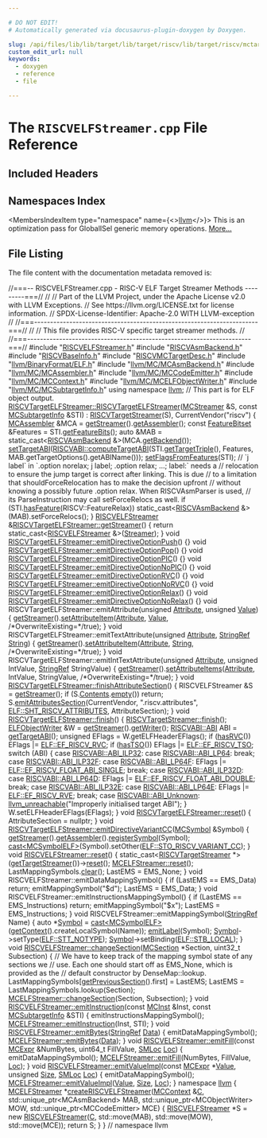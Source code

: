 ```yaml
---

# DO NOT EDIT!
# Automatically generated via docusaurus-plugin-doxygen by Doxygen.

slug: /api/files/lib/lib/target/lib/target/riscv/lib/target/riscv/mctargetdesc/riscvelfstreamer-cpp
custom_edit_url: null
keywords:
  - doxygen
  - reference
  - file

---
```





# The `RISCVELFStreamer.cpp` File Reference

<DoxygenPage pluginConfig={pluginConfig}>



## Included Headers

<IncludesList>
<IncludesListItem
  filePath="RISCVELFStreamer.h"
  permalink="/docs/api/files/lib/lib/target/lib/target/riscv/lib/target/riscv/mctargetdesc/riscvelfstreamer-h"
  isLocal="true" />
<IncludesListItem
  filePath="RISCVAsmBackend.h"
  permalink="/docs/api/files/lib/lib/target/lib/target/riscv/lib/target/riscv/mctargetdesc/riscvasmbackend-h"
  isLocal="true" />
<IncludesListItem
  filePath="RISCVBaseInfo.h"
  permalink="/docs/api/files/lib/lib/target/lib/target/riscv/lib/target/riscv/mctargetdesc/riscvbaseinfo-h"
  isLocal="true" />
<IncludesListItem
  filePath="RISCVMCTargetDesc.h"
  permalink="/docs/api/files/lib/lib/target/lib/target/riscv/lib/target/riscv/mctargetdesc/riscvmctargetdesc-h"
  isLocal="true" />
<IncludesListItem
  filePath="llvm/BinaryFormat/ELF.h"
  permalink="/docs/api/files/include/include/llvm/include/llvm/binaryformat/elf-h"
  isLocal="true" />
<IncludesListItem
  filePath="llvm/MC/MCAsmBackend.h"
  permalink="/docs/api/files/include/include/llvm/include/llvm/mc/mcasmbackend-h"
  isLocal="true" />
<IncludesListItem
  filePath="llvm/MC/MCAssembler.h"
  permalink="/docs/api/files/include/include/llvm/include/llvm/mc/mcassembler-h"
  isLocal="true" />
<IncludesListItem
  filePath="llvm/MC/MCCodeEmitter.h"
  permalink="/docs/api/files/include/include/llvm/include/llvm/mc/mccodeemitter-h"
  isLocal="true" />
<IncludesListItem
  filePath="llvm/MC/MCContext.h"
  permalink="/docs/api/files/include/include/llvm/include/llvm/mc/mccontext-h"
  isLocal="true" />
<IncludesListItem
  filePath="llvm/MC/MCELFObjectWriter.h"
  permalink="/docs/api/files/include/include/llvm/include/llvm/mc/mcelfobjectwriter-h"
  isLocal="true" />
<IncludesListItem
  filePath="llvm/MC/MCSubtargetInfo.h"
  permalink="/docs/api/files/include/include/llvm/include/llvm/mc/mcsubtargetinfo-h"
  isLocal="true" />
</IncludesList>

## Namespaces Index

<MembersIndex>

<MembersIndexItem
  type="namespace"
  name={<><a href="/docs/api/namespaces/llvm">llvm</a></>}>
This is an optimization pass for GlobalISel generic memory operations. <a href="/docs/api/namespaces/llvm/#details">More...</a>
</MembersIndexItem>

</MembersIndex>


## File Listing

The file content with the documentation metadata removed is:

<ProgramListing>

<Link id="l00001" /><CodeLine lineNumber="1"><Highlight kind="comment">//===-- RISCVELFStreamer.cpp - RISC-V ELF Target Streamer Methods ---------===//</Highlight><Highlight kind="normal"></Highlight></CodeLine>
<Link id="l00002" /><CodeLine lineNumber="2"><Highlight kind="normal"></Highlight><Highlight kind="comment">//</Highlight><Highlight kind="normal"></Highlight></CodeLine>
<Link id="l00003" /><CodeLine lineNumber="3"><Highlight kind="normal"></Highlight><Highlight kind="comment">// Part of the LLVM Project, under the Apache License v2.0 with LLVM Exceptions.</Highlight><Highlight kind="normal"></Highlight></CodeLine>
<Link id="l00004" /><CodeLine lineNumber="4"><Highlight kind="normal"></Highlight><Highlight kind="comment">// See https://llvm.org/LICENSE.txt for license information.</Highlight><Highlight kind="normal"></Highlight></CodeLine>
<Link id="l00005" /><CodeLine lineNumber="5"><Highlight kind="normal"></Highlight><Highlight kind="comment">// SPDX-License-Identifier: Apache-2.0 WITH LLVM-exception</Highlight><Highlight kind="normal"></Highlight></CodeLine>
<Link id="l00006" /><CodeLine lineNumber="6"><Highlight kind="normal"></Highlight><Highlight kind="comment">//</Highlight><Highlight kind="normal"></Highlight></CodeLine>
<Link id="l00007" /><CodeLine lineNumber="7"><Highlight kind="normal"></Highlight><Highlight kind="comment">//===----------------------------------------------------------------------===//</Highlight><Highlight kind="normal"></Highlight></CodeLine>
<Link id="l00008" /><CodeLine lineNumber="8"><Highlight kind="normal"></Highlight><Highlight kind="comment">//</Highlight><Highlight kind="normal"></Highlight></CodeLine>
<Link id="l00009" /><CodeLine lineNumber="9"><Highlight kind="normal"></Highlight><Highlight kind="comment">// This file provides RISC-V specific target streamer methods.</Highlight><Highlight kind="normal"></Highlight></CodeLine>
<Link id="l00010" /><CodeLine lineNumber="10"><Highlight kind="normal"></Highlight><Highlight kind="comment">//</Highlight><Highlight kind="normal"></Highlight></CodeLine>
<Link id="l00011" /><CodeLine lineNumber="11"><Highlight kind="normal"></Highlight><Highlight kind="comment">//===----------------------------------------------------------------------===//</Highlight><Highlight kind="normal"></Highlight></CodeLine>
<Link id="l00012" /><CodeLine lineNumber="12"><Highlight kind="normal"></Highlight></CodeLine>
<Link id="l00013" /><CodeLine lineNumber="13"><Highlight kind="normal"></Highlight><Highlight kind="preprocessor">#include &quot;<a href="/docs/api/files/lib/lib/target/lib/target/riscv/lib/target/riscv/mctargetdesc/riscvelfstreamer-h">RISCVELFStreamer.h</a>&quot;</Highlight><Highlight kind="normal"></Highlight></CodeLine>
<Link id="l00014" /><CodeLine lineNumber="14"><Highlight kind="normal"></Highlight><Highlight kind="preprocessor">#include &quot;<a href="/docs/api/files/lib/lib/target/lib/target/riscv/lib/target/riscv/mctargetdesc/riscvasmbackend-h">RISCVAsmBackend.h</a>&quot;</Highlight><Highlight kind="normal"></Highlight></CodeLine>
<Link id="l00015" /><CodeLine lineNumber="15"><Highlight kind="normal"></Highlight><Highlight kind="preprocessor">#include &quot;<a href="/docs/api/files/lib/lib/target/lib/target/riscv/lib/target/riscv/mctargetdesc/riscvbaseinfo-h">RISCVBaseInfo.h</a>&quot;</Highlight><Highlight kind="normal"></Highlight></CodeLine>
<Link id="l00016" /><CodeLine lineNumber="16"><Highlight kind="normal"></Highlight><Highlight kind="preprocessor">#include &quot;<a href="/docs/api/files/lib/lib/target/lib/target/riscv/lib/target/riscv/mctargetdesc/riscvmctargetdesc-h">RISCVMCTargetDesc.h</a>&quot;</Highlight><Highlight kind="normal"></Highlight></CodeLine>
<Link id="l00017" /><CodeLine lineNumber="17"><Highlight kind="normal"></Highlight><Highlight kind="preprocessor">#include &quot;<a href="/docs/api/files/include/include/llvm/include/llvm/binaryformat/elf-h">llvm/BinaryFormat/ELF.h</a>&quot;</Highlight><Highlight kind="normal"></Highlight></CodeLine>
<Link id="l00018" /><CodeLine lineNumber="18"><Highlight kind="normal"></Highlight><Highlight kind="preprocessor">#include &quot;<a href="/docs/api/files/include/include/llvm/include/llvm/mc/mcasmbackend-h">llvm/MC/MCAsmBackend.h</a>&quot;</Highlight><Highlight kind="normal"></Highlight></CodeLine>
<Link id="l00019" /><CodeLine lineNumber="19"><Highlight kind="normal"></Highlight><Highlight kind="preprocessor">#include &quot;<a href="/docs/api/files/include/include/llvm/include/llvm/mc/mcassembler-h">llvm/MC/MCAssembler.h</a>&quot;</Highlight><Highlight kind="normal"></Highlight></CodeLine>
<Link id="l00020" /><CodeLine lineNumber="20"><Highlight kind="normal"></Highlight><Highlight kind="preprocessor">#include &quot;<a href="/docs/api/files/include/include/llvm/include/llvm/mc/mccodeemitter-h">llvm/MC/MCCodeEmitter.h</a>&quot;</Highlight><Highlight kind="normal"></Highlight></CodeLine>
<Link id="l00021" /><CodeLine lineNumber="21"><Highlight kind="normal"></Highlight><Highlight kind="preprocessor">#include &quot;<a href="/docs/api/files/include/include/llvm/include/llvm/mc/mccontext-h">llvm/MC/MCContext.h</a>&quot;</Highlight><Highlight kind="normal"></Highlight></CodeLine>
<Link id="l00022" /><CodeLine lineNumber="22"><Highlight kind="normal"></Highlight><Highlight kind="preprocessor">#include &quot;<a href="/docs/api/files/include/include/llvm/include/llvm/mc/mcelfobjectwriter-h">llvm/MC/MCELFObjectWriter.h</a>&quot;</Highlight><Highlight kind="normal"></Highlight></CodeLine>
<Link id="l00023" /><CodeLine lineNumber="23"><Highlight kind="normal"></Highlight><Highlight kind="preprocessor">#include &quot;<a href="/docs/api/files/include/include/llvm/include/llvm/mc/mcsubtargetinfo-h">llvm/MC/MCSubtargetInfo.h</a>&quot;</Highlight><Highlight kind="normal"></Highlight></CodeLine>
<Link id="l00024" /><CodeLine lineNumber="24"><Highlight kind="normal"></Highlight></CodeLine>
<Link id="l00025" /><CodeLine lineNumber="25"><Highlight kind="normal"></Highlight><Highlight kind="keyword">using namespace </Highlight><Highlight kind="normal"><a href="/docs/api/namespaces/llvm">llvm</a>;</Highlight></CodeLine>
<Link id="l00026" /><CodeLine lineNumber="26"><Highlight kind="normal"></Highlight></CodeLine>
<Link id="l00027" /><CodeLine lineNumber="27"><Highlight kind="normal"></Highlight><Highlight kind="comment">// This part is for ELF object output.</Highlight><Highlight kind="normal"></Highlight></CodeLine>
<Link id="l00028" /><CodeLine lineNumber="28" lineLink="/docs/api/classes/llvm/riscvtargetelfstreamer/#a9c657032eafd38a8fa07606efe9af3a7"><Highlight kind="normal"><a href="/docs/api/classes/llvm/riscvtargetelfstreamer/#a9c657032eafd38a8fa07606efe9af3a7">RISCVTargetELFStreamer::RISCVTargetELFStreamer</a>(<a href="/docs/api/classes/llvm/mcstreamer">MCStreamer</a> &amp;S,</Highlight></CodeLine>
<Link id="l00029" /><CodeLine lineNumber="29"><Highlight kind="normal">                                               </Highlight><Highlight kind="keyword">const</Highlight><Highlight kind="normal"> <a href="/docs/api/classes/llvm/mcsubtargetinfo">MCSubtargetInfo</a> &amp;STI)</Highlight></CodeLine>
<Link id="l00030" /><CodeLine lineNumber="30"><Highlight kind="normal">    : <a href="/docs/api/classes/llvm/riscvtargetstreamer/#ac83b5860adb86b38401ac54720a7c18a">RISCVTargetStreamer</a>(S), CurrentVendor(</Highlight><Highlight kind="stringliteral">&quot;riscv&quot;</Highlight><Highlight kind="normal">) &#123;</Highlight></CodeLine>
<Link id="l00031" /><CodeLine lineNumber="31"><Highlight kind="normal">  <a href="/docs/api/classes/llvm/mcassembler">MCAssembler</a> &amp;MCA = <a href="/docs/api/classes/llvm/riscvtargetelfstreamer/#abe2c1e1c57382b143616deee0d107213">getStreamer</a>().<a href="/docs/api/classes/llvm/mcobjectstreamer/#a3e9a3c0090b1184f7371fa5ad4ce57c9">getAssembler</a>();</Highlight></CodeLine>
<Link id="l00032" /><CodeLine lineNumber="32"><Highlight kind="normal">  </Highlight><Highlight kind="keyword">const</Highlight><Highlight kind="normal"> <a href="/docs/api/classes/llvm/featurebitset">FeatureBitset</a> &amp;Features = STI.<a href="/docs/api/classes/llvm/mcsubtargetinfo/#a53afee158973a8af8c60263ddb5b2d07">getFeatureBits</a>();</Highlight></CodeLine>
<Link id="l00033" /><CodeLine lineNumber="33"><Highlight kind="normal">  </Highlight><Highlight kind="keyword">auto</Highlight><Highlight kind="normal"> &amp;MAB = </Highlight><Highlight kind="keyword">static&#95;cast&lt;</Highlight><Highlight kind="normal"><a href="/docs/api/classes/llvm/riscvasmbackend">RISCVAsmBackend</a> &amp;</Highlight><Highlight kind="keyword">&gt;</Highlight><Highlight kind="normal">(MCA.<a href="/docs/api/classes/llvm/mcassembler/#ab01b807c062ac4610366c6772ad5fd16">getBackend</a>());</Highlight></CodeLine>
<Link id="l00034" /><CodeLine lineNumber="34"><Highlight kind="normal">  <a href="/docs/api/classes/llvm/riscvtargetstreamer/#ac40598db79afc18796b74db7191b7cec">setTargetABI</a>(<a href="/docs/api/namespaces/llvm/riscvabi/#a28e75155ea06a5ad70d3a662be05e350">RISCVABI::computeTargetABI</a>(STI.<a href="/docs/api/classes/llvm/mcsubtargetinfo/#a1ef6ef4ff039e873e9f66e21e3e55e26">getTargetTriple</a>(), Features,</Highlight></CodeLine>
<Link id="l00035" /><CodeLine lineNumber="35"><Highlight kind="normal">                                          MAB.getTargetOptions().getABIName()));</Highlight></CodeLine>
<Link id="l00036" /><CodeLine lineNumber="36"><Highlight kind="normal">  <a href="/docs/api/classes/llvm/riscvtargetstreamer/#a77c52829c20b2ac68628b01d1cc5cdf3">setFlagsFromFeatures</a>(STI);</Highlight></CodeLine>
<Link id="l00037" /><CodeLine lineNumber="37"><Highlight kind="normal">  </Highlight><Highlight kind="comment">// &#96;j label&#96; in &#96;.option norelax; j label; .option relax; ...; label:&#96; needs a</Highlight><Highlight kind="normal"></Highlight></CodeLine>
<Link id="l00038" /><CodeLine lineNumber="38"><Highlight kind="normal">  </Highlight><Highlight kind="comment">// relocation to ensure the jump target is correct after linking. This is due</Highlight><Highlight kind="normal"></Highlight></CodeLine>
<Link id="l00039" /><CodeLine lineNumber="39"><Highlight kind="normal">  </Highlight><Highlight kind="comment">// to a limitation that shouldForceRelocation has to make the decision upfront</Highlight><Highlight kind="normal"></Highlight></CodeLine>
<Link id="l00040" /><CodeLine lineNumber="40"><Highlight kind="normal">  </Highlight><Highlight kind="comment">// without knowing a possibly future .option relax. When RISCVAsmParser is used,</Highlight><Highlight kind="normal"></Highlight></CodeLine>
<Link id="l00041" /><CodeLine lineNumber="41"><Highlight kind="normal">  </Highlight><Highlight kind="comment">// its ParseInstruction may call setForceRelocs as well.</Highlight><Highlight kind="normal"></Highlight></CodeLine>
<Link id="l00042" /><CodeLine lineNumber="42"><Highlight kind="normal">  </Highlight><Highlight kind="keywordflow">if</Highlight><Highlight kind="normal"> (STI.<a href="/docs/api/classes/llvm/mcsubtargetinfo/#a0ad14e9a81239b54fd64089b3290bfde">hasFeature</a>(RISCV::FeatureRelax))</Highlight></CodeLine>
<Link id="l00043" /><CodeLine lineNumber="43"><Highlight kind="normal">    </Highlight><Highlight kind="keyword">static&#95;cast&lt;</Highlight><Highlight kind="normal"><a href="/docs/api/classes/llvm/riscvasmbackend">RISCVAsmBackend</a> &amp;</Highlight><Highlight kind="keyword">&gt;</Highlight><Highlight kind="normal">(MAB).setForceRelocs();</Highlight></CodeLine>
<Link id="l00044" /><CodeLine lineNumber="44"><Highlight kind="normal">&#125;</Highlight></CodeLine>
<Link id="l00045" /><CodeLine lineNumber="45"><Highlight kind="normal"></Highlight></CodeLine>
<Link id="l00046" /><CodeLine lineNumber="46" lineLink="/docs/api/classes/llvm/riscvtargetelfstreamer/#abe2c1e1c57382b143616deee0d107213"><Highlight kind="normal"><a href="/docs/api/classes/llvm/riscvelfstreamer">RISCVELFStreamer</a> &amp;<a href="/docs/api/classes/llvm/riscvtargetelfstreamer/#abe2c1e1c57382b143616deee0d107213">RISCVTargetELFStreamer::getStreamer</a>() &#123;</Highlight></CodeLine>
<Link id="l00047" /><CodeLine lineNumber="47"><Highlight kind="normal">  </Highlight><Highlight kind="keywordflow">return</Highlight><Highlight kind="normal"> </Highlight><Highlight kind="keyword">static&#95;cast&lt;</Highlight><Highlight kind="normal"><a href="/docs/api/classes/llvm/riscvelfstreamer">RISCVELFStreamer</a> &amp;</Highlight><Highlight kind="keyword">&gt;</Highlight><Highlight kind="normal">(<a href="/docs/api/classes/llvm/mctargetstreamer/#ac5c639960b526c507f505f9e3ebb915d">Streamer</a>);</Highlight></CodeLine>
<Link id="l00048" /><CodeLine lineNumber="48"><Highlight kind="normal">&#125;</Highlight></CodeLine>
<Link id="l00049" /><CodeLine lineNumber="49"><Highlight kind="normal"></Highlight></CodeLine>
<Link id="l00050" /><CodeLine lineNumber="50" lineLink="/docs/api/classes/llvm/riscvtargetelfstreamer/#a15fbe475d988c2baabd4e202d7d29220"><Highlight kind="normal"></Highlight><Highlight kind="keywordtype">void</Highlight><Highlight kind="normal"> <a href="/docs/api/classes/llvm/riscvtargetelfstreamer/#a15fbe475d988c2baabd4e202d7d29220">RISCVTargetELFStreamer::emitDirectiveOptionPush</a>() &#123;&#125;</Highlight></CodeLine>
<Link id="l00051" /><CodeLine lineNumber="51" lineLink="/docs/api/classes/llvm/riscvtargetelfstreamer/#a134bd26a37539f172c88b6209d2740f9"><Highlight kind="normal"></Highlight><Highlight kind="keywordtype">void</Highlight><Highlight kind="normal"> <a href="/docs/api/classes/llvm/riscvtargetelfstreamer/#a134bd26a37539f172c88b6209d2740f9">RISCVTargetELFStreamer::emitDirectiveOptionPop</a>() &#123;&#125;</Highlight></CodeLine>
<Link id="l00052" /><CodeLine lineNumber="52" lineLink="/docs/api/classes/llvm/riscvtargetelfstreamer/#aeae08dce57901adf77f469cd24f63fb9"><Highlight kind="normal"></Highlight><Highlight kind="keywordtype">void</Highlight><Highlight kind="normal"> <a href="/docs/api/classes/llvm/riscvtargetelfstreamer/#aeae08dce57901adf77f469cd24f63fb9">RISCVTargetELFStreamer::emitDirectiveOptionPIC</a>() &#123;&#125;</Highlight></CodeLine>
<Link id="l00053" /><CodeLine lineNumber="53" lineLink="/docs/api/classes/llvm/riscvtargetelfstreamer/#a3b22ad6c897625702b0ca438f7e224b2"><Highlight kind="normal"></Highlight><Highlight kind="keywordtype">void</Highlight><Highlight kind="normal"> <a href="/docs/api/classes/llvm/riscvtargetelfstreamer/#a3b22ad6c897625702b0ca438f7e224b2">RISCVTargetELFStreamer::emitDirectiveOptionNoPIC</a>() &#123;&#125;</Highlight></CodeLine>
<Link id="l00054" /><CodeLine lineNumber="54" lineLink="/docs/api/classes/llvm/riscvtargetelfstreamer/#afd24fc25424cfb9f39c09a8eaebec997"><Highlight kind="normal"></Highlight><Highlight kind="keywordtype">void</Highlight><Highlight kind="normal"> <a href="/docs/api/classes/llvm/riscvtargetelfstreamer/#afd24fc25424cfb9f39c09a8eaebec997">RISCVTargetELFStreamer::emitDirectiveOptionRVC</a>() &#123;&#125;</Highlight></CodeLine>
<Link id="l00055" /><CodeLine lineNumber="55" lineLink="/docs/api/classes/llvm/riscvtargetelfstreamer/#a554cb3cee9854e330b075d0e24b2e72c"><Highlight kind="normal"></Highlight><Highlight kind="keywordtype">void</Highlight><Highlight kind="normal"> <a href="/docs/api/classes/llvm/riscvtargetelfstreamer/#a554cb3cee9854e330b075d0e24b2e72c">RISCVTargetELFStreamer::emitDirectiveOptionNoRVC</a>() &#123;&#125;</Highlight></CodeLine>
<Link id="l00056" /><CodeLine lineNumber="56" lineLink="/docs/api/classes/llvm/riscvtargetelfstreamer/#aaaf871c199de14a79e198a17d42a41f5"><Highlight kind="normal"></Highlight><Highlight kind="keywordtype">void</Highlight><Highlight kind="normal"> <a href="/docs/api/classes/llvm/riscvtargetelfstreamer/#aaaf871c199de14a79e198a17d42a41f5">RISCVTargetELFStreamer::emitDirectiveOptionRelax</a>() &#123;&#125;</Highlight></CodeLine>
<Link id="l00057" /><CodeLine lineNumber="57" lineLink="/docs/api/classes/llvm/riscvtargetelfstreamer/#ace8adc104bb910389f336e80b99285f6"><Highlight kind="normal"></Highlight><Highlight kind="keywordtype">void</Highlight><Highlight kind="normal"> <a href="/docs/api/classes/llvm/riscvtargetelfstreamer/#ace8adc104bb910389f336e80b99285f6">RISCVTargetELFStreamer::emitDirectiveOptionNoRelax</a>() &#123;&#125;</Highlight></CodeLine>
<Link id="l00058" /><CodeLine lineNumber="58"><Highlight kind="normal"></Highlight></CodeLine>
<Link id="l00059" /><CodeLine lineNumber="59"><Highlight kind="normal"></Highlight><Highlight kind="keywordtype">void</Highlight><Highlight kind="normal"> RISCVTargetELFStreamer::emitAttribute(</Highlight><Highlight kind="keywordtype">unsigned</Highlight><Highlight kind="normal"> <a href="/docs/api/classes/llvm/attribute">Attribute</a>, </Highlight><Highlight kind="keywordtype">unsigned</Highlight><Highlight kind="normal"> <a href="/docs/api/classes/llvm/value">Value</a>) &#123;</Highlight></CodeLine>
<Link id="l00060" /><CodeLine lineNumber="60"><Highlight kind="normal">  <a href="/docs/api/classes/llvm/riscvtargetelfstreamer/#abe2c1e1c57382b143616deee0d107213">getStreamer</a>().<a href="/docs/api/classes/llvm/mcelfstreamer/#ab1276a5e582ddc7516b06d43709f9fdf">setAttributeItem</a>(<a href="/docs/api/classes/llvm/attribute">Attribute</a>, <a href="/docs/api/classes/llvm/value">Value</a>, </Highlight><Highlight kind="comment">/&#42;OverwriteExisting=&#42;/</Highlight><Highlight kind="keyword">true</Highlight><Highlight kind="normal">);</Highlight></CodeLine>
<Link id="l00061" /><CodeLine lineNumber="61"><Highlight kind="normal">&#125;</Highlight></CodeLine>
<Link id="l00062" /><CodeLine lineNumber="62"><Highlight kind="normal"></Highlight></CodeLine>
<Link id="l00063" /><CodeLine lineNumber="63"><Highlight kind="normal"></Highlight><Highlight kind="keywordtype">void</Highlight><Highlight kind="normal"> RISCVTargetELFStreamer::emitTextAttribute(</Highlight><Highlight kind="keywordtype">unsigned</Highlight><Highlight kind="normal"> <a href="/docs/api/classes/llvm/attribute">Attribute</a>,</Highlight></CodeLine>
<Link id="l00064" /><CodeLine lineNumber="64"><Highlight kind="normal">                                               <a href="/docs/api/classes/llvm/stringref">StringRef</a> <a href="/docs/api/namespaces/llvm/#ac226f3d2b9ca090171a8e0a8cb92c343a27118326006d3829667a400ad23d5d98">String</a>) &#123;</Highlight></CodeLine>
<Link id="l00065" /><CodeLine lineNumber="65"><Highlight kind="normal">  <a href="/docs/api/classes/llvm/riscvtargetelfstreamer/#abe2c1e1c57382b143616deee0d107213">getStreamer</a>().<a href="/docs/api/classes/llvm/mcelfstreamer/#ab1276a5e582ddc7516b06d43709f9fdf">setAttributeItem</a>(<a href="/docs/api/classes/llvm/attribute">Attribute</a>, <a href="/docs/api/namespaces/llvm/#ac226f3d2b9ca090171a8e0a8cb92c343a27118326006d3829667a400ad23d5d98">String</a>, </Highlight><Highlight kind="comment">/&#42;OverwriteExisting=&#42;/</Highlight><Highlight kind="keyword">true</Highlight><Highlight kind="normal">);</Highlight></CodeLine>
<Link id="l00066" /><CodeLine lineNumber="66"><Highlight kind="normal">&#125;</Highlight></CodeLine>
<Link id="l00067" /><CodeLine lineNumber="67"><Highlight kind="normal"></Highlight></CodeLine>
<Link id="l00068" /><CodeLine lineNumber="68"><Highlight kind="normal"></Highlight><Highlight kind="keywordtype">void</Highlight><Highlight kind="normal"> RISCVTargetELFStreamer::emitIntTextAttribute(</Highlight><Highlight kind="keywordtype">unsigned</Highlight><Highlight kind="normal"> <a href="/docs/api/classes/llvm/attribute">Attribute</a>,</Highlight></CodeLine>
<Link id="l00069" /><CodeLine lineNumber="69"><Highlight kind="normal">                                                  </Highlight><Highlight kind="keywordtype">unsigned</Highlight><Highlight kind="normal"> IntValue,</Highlight></CodeLine>
<Link id="l00070" /><CodeLine lineNumber="70"><Highlight kind="normal">                                                  <a href="/docs/api/classes/llvm/stringref">StringRef</a> StringValue) &#123;</Highlight></CodeLine>
<Link id="l00071" /><CodeLine lineNumber="71"><Highlight kind="normal">  <a href="/docs/api/classes/llvm/riscvtargetelfstreamer/#abe2c1e1c57382b143616deee0d107213">getStreamer</a>().<a href="/docs/api/classes/llvm/mcelfstreamer/#a265a3354b25fee7aece7cb5a3d711978">setAttributeItems</a>(<a href="/docs/api/namespaces/llvm/#ac226f3d2b9ca090171a8e0a8cb92c343af2bbdf9f72c085adc4d0404e370f0f4c">Attribute</a>, IntValue, StringValue,</Highlight></CodeLine>
<Link id="l00072" /><CodeLine lineNumber="72"><Highlight kind="normal">                                  </Highlight><Highlight kind="comment">/&#42;OverwriteExisting=&#42;/</Highlight><Highlight kind="keyword">true</Highlight><Highlight kind="normal">);</Highlight></CodeLine>
<Link id="l00073" /><CodeLine lineNumber="73"><Highlight kind="normal">&#125;</Highlight></CodeLine>
<Link id="l00074" /><CodeLine lineNumber="74"><Highlight kind="normal"></Highlight></CodeLine>
<Link id="l00075" /><CodeLine lineNumber="75"><Highlight kind="normal"></Highlight><Highlight kind="keywordtype">void</Highlight><Highlight kind="normal"> <a href="/docs/api/classes/llvm/riscvtargetstreamer/#ad672f96e296c202a0a34c296a1c19400">RISCVTargetELFStreamer::finishAttributeSection</a>() &#123;</Highlight></CodeLine>
<Link id="l00076" /><CodeLine lineNumber="76"><Highlight kind="normal">  RISCVELFStreamer &amp;S = <a href="/docs/api/classes/llvm/riscvtargetelfstreamer/#abe2c1e1c57382b143616deee0d107213">getStreamer</a>();</Highlight></CodeLine>
<Link id="l00077" /><CodeLine lineNumber="77"><Highlight kind="normal">  </Highlight><Highlight kind="keywordflow">if</Highlight><Highlight kind="normal"> (S.<a href="/docs/api/classes/llvm/mcelfstreamer/#a06f27226c9466f4d3b15cfacd7162c5b">Contents</a>.<a href="/docs/api/classes/llvm/smallvectortemplatecommon/#ad9a3c7bc26b130377bbafc170b5f88a2">empty</a>())</Highlight></CodeLine>
<Link id="l00078" /><CodeLine lineNumber="78"><Highlight kind="normal">    </Highlight><Highlight kind="keywordflow">return</Highlight><Highlight kind="normal">;</Highlight></CodeLine>
<Link id="l00079" /><CodeLine lineNumber="79"><Highlight kind="normal"></Highlight></CodeLine>
<Link id="l00080" /><CodeLine lineNumber="80"><Highlight kind="normal">  S.<a href="/docs/api/classes/llvm/mcelfstreamer/#a070474e68d9f814f968c1e0c48515d2a">emitAttributesSection</a>(CurrentVendor, </Highlight><Highlight kind="stringliteral">&quot;.riscv.attributes&quot;</Highlight><Highlight kind="normal">,</Highlight></CodeLine>
<Link id="l00081" /><CodeLine lineNumber="81"><Highlight kind="normal">                          <a href="/docs/api/namespaces/llvm/elf/#ab23570002b1ab10a685e8f349da3ddbcab4186b2c1e39b02914319c38faef71cc">ELF::SHT&#95;RISCV&#95;ATTRIBUTES</a>, AttributeSection);</Highlight></CodeLine>
<Link id="l00082" /><CodeLine lineNumber="82"><Highlight kind="normal">&#125;</Highlight></CodeLine>
<Link id="l00083" /><CodeLine lineNumber="83"><Highlight kind="normal"></Highlight></CodeLine>
<Link id="l00084" /><CodeLine lineNumber="84" lineLink="/docs/api/classes/llvm/riscvtargetelfstreamer/#ad53a4c9271ebddb1171b900ee01381fd"><Highlight kind="normal"></Highlight><Highlight kind="keywordtype">void</Highlight><Highlight kind="normal"> <a href="/docs/api/classes/llvm/riscvtargetelfstreamer/#ad53a4c9271ebddb1171b900ee01381fd">RISCVTargetELFStreamer::finish</a>() &#123;</Highlight></CodeLine>
<Link id="l00085" /><CodeLine lineNumber="85"><Highlight kind="normal">  <a href="/docs/api/classes/llvm/riscvtargetstreamer/#ae02d35db34523a188c216a682f82d873">RISCVTargetStreamer::finish</a>();</Highlight></CodeLine>
<Link id="l00086" /><CodeLine lineNumber="86"><Highlight kind="normal">  <a href="/docs/api/classes/llvm/elfobjectwriter">ELFObjectWriter</a> &amp;W = <a href="/docs/api/classes/llvm/riscvtargetelfstreamer/#abe2c1e1c57382b143616deee0d107213">getStreamer</a>().<a href="/docs/api/classes/llvm/mcelfstreamer/#a88517f360c788177b14d3d3d85182145">getWriter</a>();</Highlight></CodeLine>
<Link id="l00087" /><CodeLine lineNumber="87"><Highlight kind="normal">  <a href="/docs/api/namespaces/llvm/riscvabi/#a11c6ee2d4e18ec16c570243cc285c7e9">RISCVABI::ABI</a> ABI = <a href="/docs/api/classes/llvm/riscvtargetstreamer/#a5b18e59e7298f6b2e6a177b1293cd5aa">getTargetABI</a>();</Highlight></CodeLine>
<Link id="l00088" /><CodeLine lineNumber="88"><Highlight kind="normal"></Highlight></CodeLine>
<Link id="l00089" /><CodeLine lineNumber="89"><Highlight kind="normal">  </Highlight><Highlight kind="keywordtype">unsigned</Highlight><Highlight kind="normal"> EFlags = W.getELFHeaderEFlags();</Highlight></CodeLine>
<Link id="l00090" /><CodeLine lineNumber="90"><Highlight kind="normal"></Highlight></CodeLine>
<Link id="l00091" /><CodeLine lineNumber="91"><Highlight kind="normal">  </Highlight><Highlight kind="keywordflow">if</Highlight><Highlight kind="normal"> (<a href="/docs/api/classes/llvm/riscvtargetstreamer/#a0e31345063654cc76ef62209b31b2f1f">hasRVC</a>())</Highlight></CodeLine>
<Link id="l00092" /><CodeLine lineNumber="92"><Highlight kind="normal">    EFlags |= <a href="/docs/api/namespaces/llvm/elf/#ad82973b5b3bc73ff762ea13ee2ca5c57a2bb52c3987ed65bc2d98ad6b0724836e">ELF::EF&#95;RISCV&#95;RVC</a>;</Highlight></CodeLine>
<Link id="l00093" /><CodeLine lineNumber="93"><Highlight kind="normal">  </Highlight><Highlight kind="keywordflow">if</Highlight><Highlight kind="normal"> (<a href="/docs/api/classes/llvm/riscvtargetstreamer/#a49cc32e8b3e0ea94996137b137a855f7">hasTSO</a>())</Highlight></CodeLine>
<Link id="l00094" /><CodeLine lineNumber="94"><Highlight kind="normal">    EFlags |= <a href="/docs/api/namespaces/llvm/elf/#ad82973b5b3bc73ff762ea13ee2ca5c57a3e5b97c51105c3d08f08bdec1d7cfdf9">ELF::EF&#95;RISCV&#95;TSO</a>;</Highlight></CodeLine>
<Link id="l00095" /><CodeLine lineNumber="95"><Highlight kind="normal"></Highlight></CodeLine>
<Link id="l00096" /><CodeLine lineNumber="96"><Highlight kind="normal">  </Highlight><Highlight kind="keywordflow">switch</Highlight><Highlight kind="normal"> (ABI) &#123;</Highlight></CodeLine>
<Link id="l00097" /><CodeLine lineNumber="97"><Highlight kind="normal">  </Highlight><Highlight kind="keywordflow">case</Highlight><Highlight kind="normal"> <a href="/docs/api/namespaces/llvm/riscvabi/#a11c6ee2d4e18ec16c570243cc285c7e9a8f2e55f34742f82eeaa55cbd79d44c0e">RISCVABI::ABI&#95;ILP32</a>:</Highlight></CodeLine>
<Link id="l00098" /><CodeLine lineNumber="98"><Highlight kind="normal">  </Highlight><Highlight kind="keywordflow">case</Highlight><Highlight kind="normal"> <a href="/docs/api/namespaces/llvm/riscvabi/#a11c6ee2d4e18ec16c570243cc285c7e9ae72b691ee57f47810281dffc97cbde06">RISCVABI::ABI&#95;LP64</a>:</Highlight></CodeLine>
<Link id="l00099" /><CodeLine lineNumber="99"><Highlight kind="normal">    </Highlight><Highlight kind="keywordflow">break</Highlight><Highlight kind="normal">;</Highlight></CodeLine>
<Link id="l00100" /><CodeLine lineNumber="100"><Highlight kind="normal">  </Highlight><Highlight kind="keywordflow">case</Highlight><Highlight kind="normal"> <a href="/docs/api/namespaces/llvm/riscvabi/#a11c6ee2d4e18ec16c570243cc285c7e9a8bd020c98ec18f175789493ef90eb66a">RISCVABI::ABI&#95;ILP32F</a>:</Highlight></CodeLine>
<Link id="l00101" /><CodeLine lineNumber="101"><Highlight kind="normal">  </Highlight><Highlight kind="keywordflow">case</Highlight><Highlight kind="normal"> <a href="/docs/api/namespaces/llvm/riscvabi/#a11c6ee2d4e18ec16c570243cc285c7e9a8a401ce2fcb2329054c1e93cc57cb91e">RISCVABI::ABI&#95;LP64F</a>:</Highlight></CodeLine>
<Link id="l00102" /><CodeLine lineNumber="102"><Highlight kind="normal">    EFlags |= <a href="/docs/api/namespaces/llvm/elf/#ad82973b5b3bc73ff762ea13ee2ca5c57a52a6733e466520a4febee2a4925bf118">ELF::EF&#95;RISCV&#95;FLOAT&#95;ABI&#95;SINGLE</a>;</Highlight></CodeLine>
<Link id="l00103" /><CodeLine lineNumber="103"><Highlight kind="normal">    </Highlight><Highlight kind="keywordflow">break</Highlight><Highlight kind="normal">;</Highlight></CodeLine>
<Link id="l00104" /><CodeLine lineNumber="104"><Highlight kind="normal">  </Highlight><Highlight kind="keywordflow">case</Highlight><Highlight kind="normal"> <a href="/docs/api/namespaces/llvm/riscvabi/#a11c6ee2d4e18ec16c570243cc285c7e9a45fb6ea6c36157d00ae8a43dfedcc260">RISCVABI::ABI&#95;ILP32D</a>:</Highlight></CodeLine>
<Link id="l00105" /><CodeLine lineNumber="105"><Highlight kind="normal">  </Highlight><Highlight kind="keywordflow">case</Highlight><Highlight kind="normal"> <a href="/docs/api/namespaces/llvm/riscvabi/#a11c6ee2d4e18ec16c570243cc285c7e9af5a5e31fdfed05fc333fd92b488670f8">RISCVABI::ABI&#95;LP64D</a>:</Highlight></CodeLine>
<Link id="l00106" /><CodeLine lineNumber="106"><Highlight kind="normal">    EFlags |= <a href="/docs/api/namespaces/llvm/elf/#ad82973b5b3bc73ff762ea13ee2ca5c57a868dcbb3cbd0061bb0ada0528f90d8a1">ELF::EF&#95;RISCV&#95;FLOAT&#95;ABI&#95;DOUBLE</a>;</Highlight></CodeLine>
<Link id="l00107" /><CodeLine lineNumber="107"><Highlight kind="normal">    </Highlight><Highlight kind="keywordflow">break</Highlight><Highlight kind="normal">;</Highlight></CodeLine>
<Link id="l00108" /><CodeLine lineNumber="108"><Highlight kind="normal">  </Highlight><Highlight kind="keywordflow">case</Highlight><Highlight kind="normal"> <a href="/docs/api/namespaces/llvm/riscvabi/#a11c6ee2d4e18ec16c570243cc285c7e9a9e062b1814798f2a29e2b28e74a36bc1">RISCVABI::ABI&#95;ILP32E</a>:</Highlight></CodeLine>
<Link id="l00109" /><CodeLine lineNumber="109"><Highlight kind="normal">  </Highlight><Highlight kind="keywordflow">case</Highlight><Highlight kind="normal"> <a href="/docs/api/namespaces/llvm/riscvabi/#a11c6ee2d4e18ec16c570243cc285c7e9adc7da95e1193beba354466672c1cdb38">RISCVABI::ABI&#95;LP64E</a>:</Highlight></CodeLine>
<Link id="l00110" /><CodeLine lineNumber="110"><Highlight kind="normal">    EFlags |= <a href="/docs/api/namespaces/llvm/elf/#ad82973b5b3bc73ff762ea13ee2ca5c57a0bea1636edf7701af826f4861403442c">ELF::EF&#95;RISCV&#95;RVE</a>;</Highlight></CodeLine>
<Link id="l00111" /><CodeLine lineNumber="111"><Highlight kind="normal">    </Highlight><Highlight kind="keywordflow">break</Highlight><Highlight kind="normal">;</Highlight></CodeLine>
<Link id="l00112" /><CodeLine lineNumber="112"><Highlight kind="normal">  </Highlight><Highlight kind="keywordflow">case</Highlight><Highlight kind="normal"> <a href="/docs/api/namespaces/llvm/riscvabi/#a11c6ee2d4e18ec16c570243cc285c7e9a8f595b6bd8825688b9ac7939a949c829">RISCVABI::ABI&#95;Unknown</a>:</Highlight></CodeLine>
<Link id="l00113" /><CodeLine lineNumber="113"><Highlight kind="normal">    <a href="/docs/api/files/include/include/llvm/include/llvm/support/errorhandling-h/#ace243f5c25697a1107cce46626b3dc94">llvm&#95;unreachable</a>(</Highlight><Highlight kind="stringliteral">&quot;Improperly initialised target ABI&quot;</Highlight><Highlight kind="normal">);</Highlight></CodeLine>
<Link id="l00114" /><CodeLine lineNumber="114"><Highlight kind="normal">  &#125;</Highlight></CodeLine>
<Link id="l00115" /><CodeLine lineNumber="115"><Highlight kind="normal"></Highlight></CodeLine>
<Link id="l00116" /><CodeLine lineNumber="116"><Highlight kind="normal">  W.setELFHeaderEFlags(EFlags);</Highlight></CodeLine>
<Link id="l00117" /><CodeLine lineNumber="117"><Highlight kind="normal">&#125;</Highlight></CodeLine>
<Link id="l00118" /><CodeLine lineNumber="118"><Highlight kind="normal"></Highlight></CodeLine>
<Link id="l00119" /><CodeLine lineNumber="119"><Highlight kind="normal"></Highlight><Highlight kind="keywordtype">void</Highlight><Highlight kind="normal"> <a href="/docs/api/classes/llvm/riscvtargetstreamer/#ad2610f65cf56dce6f9e958d4a11f8d5e">RISCVTargetELFStreamer::reset</a>() &#123;</Highlight></CodeLine>
<Link id="l00120" /><CodeLine lineNumber="120"><Highlight kind="normal">  AttributeSection = </Highlight><Highlight kind="keyword">nullptr</Highlight><Highlight kind="normal">;</Highlight></CodeLine>
<Link id="l00121" /><CodeLine lineNumber="121"><Highlight kind="normal">&#125;</Highlight></CodeLine>
<Link id="l00122" /><CodeLine lineNumber="122"><Highlight kind="normal"></Highlight></CodeLine>
<Link id="l00123" /><CodeLine lineNumber="123" lineLink="/docs/api/classes/llvm/riscvtargetelfstreamer/#aa8d0de86901050c07df09a18aa990b3c"><Highlight kind="normal"></Highlight><Highlight kind="keywordtype">void</Highlight><Highlight kind="normal"> <a href="/docs/api/classes/llvm/riscvtargetelfstreamer/#aa8d0de86901050c07df09a18aa990b3c">RISCVTargetELFStreamer::emitDirectiveVariantCC</a>(<a href="/docs/api/classes/llvm/mcsymbol">MCSymbol</a> &amp;Symbol) &#123;</Highlight></CodeLine>
<Link id="l00124" /><CodeLine lineNumber="124"><Highlight kind="normal">  <a href="/docs/api/classes/llvm/riscvtargetelfstreamer/#abe2c1e1c57382b143616deee0d107213">getStreamer</a>().<a href="/docs/api/classes/llvm/mcobjectstreamer/#a3e9a3c0090b1184f7371fa5ad4ce57c9">getAssembler</a>().<a href="/docs/api/classes/llvm/mcassembler/#ae26e9b713a9b85d7a56343c78794269c">registerSymbol</a>(Symbol);</Highlight></CodeLine>
<Link id="l00125" /><CodeLine lineNumber="125"><Highlight kind="normal">  <a href="/docs/api/namespaces/llvm/#ac4fc845f5ed92de63cd4474f128f5fc5">cast&lt;MCSymbolELF&gt;</a>(Symbol).setOther(<a href="/docs/api/namespaces/llvm/elf/#ac5a4ed49dd3f7e20277324fc912f5726acabf5d88bf0c9a9fb2fdbebd5ecc99c9">ELF::STO&#95;RISCV&#95;VARIANT&#95;CC</a>);</Highlight></CodeLine>
<Link id="l00126" /><CodeLine lineNumber="126"><Highlight kind="normal">&#125;</Highlight></CodeLine>
<Link id="l00127" /><CodeLine lineNumber="127"><Highlight kind="normal"></Highlight></CodeLine>
<Link id="l00128" /><CodeLine lineNumber="128"><Highlight kind="normal"></Highlight><Highlight kind="keywordtype">void</Highlight><Highlight kind="normal"> <a href="/docs/api/classes/llvm/mcelfstreamer/#abb624b05bcfdc4558508e1e4ae6de32b">RISCVELFStreamer::reset</a>() &#123;</Highlight></CodeLine>
<Link id="l00129" /><CodeLine lineNumber="129"><Highlight kind="normal">  </Highlight><Highlight kind="keyword">static&#95;cast&lt;</Highlight><Highlight kind="normal"><a href="/docs/api/classes/llvm/riscvtargetstreamer">RISCVTargetStreamer</a> &#42;</Highlight><Highlight kind="keyword">&gt;</Highlight><Highlight kind="normal">(<a href="/docs/api/classes/llvm/mcstreamer/#a901607e60c20148ae701b6e8f43b4647">getTargetStreamer</a>())-&gt;<a href="/docs/api/classes/llvm/mcelfstreamer/#abb624b05bcfdc4558508e1e4ae6de32b">reset</a>();</Highlight></CodeLine>
<Link id="l00130" /><CodeLine lineNumber="130"><Highlight kind="normal">  <a href="/docs/api/classes/llvm/mcelfstreamer/#abb624b05bcfdc4558508e1e4ae6de32b">MCELFStreamer::reset</a>();</Highlight></CodeLine>
<Link id="l00131" /><CodeLine lineNumber="131"><Highlight kind="normal">  LastMappingSymbols.<a href="/docs/api/classes/llvm/densemapbase/#adf4e7878fc0b3b8dcde545178564190d">clear</a>();</Highlight></CodeLine>
<Link id="l00132" /><CodeLine lineNumber="132"><Highlight kind="normal">  LastEMS = EMS&#95;None;</Highlight></CodeLine>
<Link id="l00133" /><CodeLine lineNumber="133"><Highlight kind="normal">&#125;</Highlight></CodeLine>
<Link id="l00134" /><CodeLine lineNumber="134"><Highlight kind="normal"></Highlight></CodeLine>
<Link id="l00135" /><CodeLine lineNumber="135"><Highlight kind="normal"></Highlight><Highlight kind="keywordtype">void</Highlight><Highlight kind="normal"> RISCVELFStreamer::emitDataMappingSymbol() &#123;</Highlight></CodeLine>
<Link id="l00136" /><CodeLine lineNumber="136"><Highlight kind="normal">  </Highlight><Highlight kind="keywordflow">if</Highlight><Highlight kind="normal"> (LastEMS == EMS&#95;Data)</Highlight></CodeLine>
<Link id="l00137" /><CodeLine lineNumber="137"><Highlight kind="normal">    </Highlight><Highlight kind="keywordflow">return</Highlight><Highlight kind="normal">;</Highlight></CodeLine>
<Link id="l00138" /><CodeLine lineNumber="138"><Highlight kind="normal">  emitMappingSymbol(</Highlight><Highlight kind="stringliteral">&quot;$d&quot;</Highlight><Highlight kind="normal">);</Highlight></CodeLine>
<Link id="l00139" /><CodeLine lineNumber="139"><Highlight kind="normal">  LastEMS = EMS&#95;Data;</Highlight></CodeLine>
<Link id="l00140" /><CodeLine lineNumber="140"><Highlight kind="normal">&#125;</Highlight></CodeLine>
<Link id="l00141" /><CodeLine lineNumber="141"><Highlight kind="normal"></Highlight></CodeLine>
<Link id="l00142" /><CodeLine lineNumber="142"><Highlight kind="normal"></Highlight><Highlight kind="keywordtype">void</Highlight><Highlight kind="normal"> RISCVELFStreamer::emitInstructionsMappingSymbol() &#123;</Highlight></CodeLine>
<Link id="l00143" /><CodeLine lineNumber="143"><Highlight kind="normal">  </Highlight><Highlight kind="keywordflow">if</Highlight><Highlight kind="normal"> (LastEMS == EMS&#95;Instructions)</Highlight></CodeLine>
<Link id="l00144" /><CodeLine lineNumber="144"><Highlight kind="normal">    </Highlight><Highlight kind="keywordflow">return</Highlight><Highlight kind="normal">;</Highlight></CodeLine>
<Link id="l00145" /><CodeLine lineNumber="145"><Highlight kind="normal">  emitMappingSymbol(</Highlight><Highlight kind="stringliteral">&quot;$x&quot;</Highlight><Highlight kind="normal">);</Highlight></CodeLine>
<Link id="l00146" /><CodeLine lineNumber="146"><Highlight kind="normal">  LastEMS = EMS&#95;Instructions;</Highlight></CodeLine>
<Link id="l00147" /><CodeLine lineNumber="147"><Highlight kind="normal">&#125;</Highlight></CodeLine>
<Link id="l00148" /><CodeLine lineNumber="148"><Highlight kind="normal"></Highlight></CodeLine>
<Link id="l00149" /><CodeLine lineNumber="149"><Highlight kind="normal"></Highlight><Highlight kind="keywordtype">void</Highlight><Highlight kind="normal"> RISCVELFStreamer::emitMappingSymbol(<a href="/docs/api/classes/llvm/stringref">StringRef</a> Name) &#123;</Highlight></CodeLine>
<Link id="l00150" /><CodeLine lineNumber="150"><Highlight kind="normal">  </Highlight><Highlight kind="keyword">auto</Highlight><Highlight kind="normal"> &#42;<a href="/docs/api/namespaces/llvm/armbuildattrs/#aea10ca6bf098a425d51ac7fe65d30ed6aa10cda45fcbf7c8c9804e4e4d2e1bcdf">Symbol</a> = <a href="/docs/api/namespaces/llvm/#ac4fc845f5ed92de63cd4474f128f5fc5">cast&lt;MCSymbolELF&gt;</a>(<a href="/docs/api/classes/llvm/mcstreamer/#a61c979932b890df773ce75013b76708b">getContext</a>().createLocalSymbol(Name));</Highlight></CodeLine>
<Link id="l00151" /><CodeLine lineNumber="151"><Highlight kind="normal">  <a href="/docs/api/classes/llvm/mcelfstreamer/#ac725449b95138e5297b8af02df828882">emitLabel</a>(Symbol);</Highlight></CodeLine>
<Link id="l00152" /><CodeLine lineNumber="152"><Highlight kind="normal">  <a href="/docs/api/namespaces/llvm/armbuildattrs/#aea10ca6bf098a425d51ac7fe65d30ed6aa10cda45fcbf7c8c9804e4e4d2e1bcdf">Symbol</a>-&gt;setType(<a href="/docs/api/namespaces/llvm/elf/#ac6fcda18e36f2c9045a88905ff3fc179a2addd3222711e927ec6604bc65bccb2c">ELF::STT&#95;NOTYPE</a>);</Highlight></CodeLine>
<Link id="l00153" /><CodeLine lineNumber="153"><Highlight kind="normal">  <a href="/docs/api/namespaces/llvm/armbuildattrs/#aea10ca6bf098a425d51ac7fe65d30ed6aa10cda45fcbf7c8c9804e4e4d2e1bcdf">Symbol</a>-&gt;setBinding(<a href="/docs/api/namespaces/llvm/elf/#a41d1d619e276ea6e4e6e98c4b929ba77a492b026d2205f6f178f7eb7863018e31">ELF::STB&#95;LOCAL</a>);</Highlight></CodeLine>
<Link id="l00154" /><CodeLine lineNumber="154"><Highlight kind="normal">&#125;</Highlight></CodeLine>
<Link id="l00155" /><CodeLine lineNumber="155"><Highlight kind="normal"></Highlight></CodeLine>
<Link id="l00156" /><CodeLine lineNumber="156" lineLink="/docs/api/classes/llvm/riscvelfstreamer/#a4f98abfe4c9b19f2cfed56234b6257b9"><Highlight kind="normal"></Highlight><Highlight kind="keywordtype">void</Highlight><Highlight kind="normal"> <a href="/docs/api/classes/llvm/riscvelfstreamer/#a4f98abfe4c9b19f2cfed56234b6257b9">RISCVELFStreamer::changeSection</a>(<a href="/docs/api/classes/llvm/mcsection">MCSection</a> &#42;Section, uint32&#95;t Subsection) &#123;</Highlight></CodeLine>
<Link id="l00157" /><CodeLine lineNumber="157"><Highlight kind="normal">  </Highlight><Highlight kind="comment">// We have to keep track of the mapping symbol state of any sections we</Highlight><Highlight kind="normal"></Highlight></CodeLine>
<Link id="l00158" /><CodeLine lineNumber="158"><Highlight kind="normal">  </Highlight><Highlight kind="comment">// use. Each one should start off as EMS&#95;None, which is provided as the</Highlight><Highlight kind="normal"></Highlight></CodeLine>
<Link id="l00159" /><CodeLine lineNumber="159"><Highlight kind="normal">  </Highlight><Highlight kind="comment">// default constructor by DenseMap::lookup.</Highlight><Highlight kind="normal"></Highlight></CodeLine>
<Link id="l00160" /><CodeLine lineNumber="160"><Highlight kind="normal">  LastMappingSymbols&#91;<a href="/docs/api/classes/llvm/mcstreamer/#a1b9a264ab7d0fb2c305ab3d0beb4b74c">getPreviousSection</a>().first&#93; = LastEMS;</Highlight></CodeLine>
<Link id="l00161" /><CodeLine lineNumber="161"><Highlight kind="normal">  LastEMS = LastMappingSymbols.lookup(Section);</Highlight></CodeLine>
<Link id="l00162" /><CodeLine lineNumber="162"><Highlight kind="normal"></Highlight></CodeLine>
<Link id="l00163" /><CodeLine lineNumber="163"><Highlight kind="normal">  <a href="/docs/api/classes/llvm/mcelfstreamer/#a1f4f0489eaa2133da3944177f6646130">MCELFStreamer::changeSection</a>(Section, Subsection);</Highlight></CodeLine>
<Link id="l00164" /><CodeLine lineNumber="164"><Highlight kind="normal">&#125;</Highlight></CodeLine>
<Link id="l00165" /><CodeLine lineNumber="165"><Highlight kind="normal"></Highlight></CodeLine>
<Link id="l00166" /><CodeLine lineNumber="166" lineLink="/docs/api/classes/llvm/riscvelfstreamer/#a98420c0eff5468e61d5caca4163863da"><Highlight kind="normal"></Highlight><Highlight kind="keywordtype">void</Highlight><Highlight kind="normal"> <a href="/docs/api/classes/llvm/riscvelfstreamer/#a98420c0eff5468e61d5caca4163863da">RISCVELFStreamer::emitInstruction</a>(</Highlight><Highlight kind="keyword">const</Highlight><Highlight kind="normal"> <a href="/docs/api/classes/llvm/mcinst">MCInst</a> &amp;Inst,</Highlight></CodeLine>
<Link id="l00167" /><CodeLine lineNumber="167"><Highlight kind="normal">                                       </Highlight><Highlight kind="keyword">const</Highlight><Highlight kind="normal"> <a href="/docs/api/classes/llvm/mcsubtargetinfo">MCSubtargetInfo</a> &amp;STI) &#123;</Highlight></CodeLine>
<Link id="l00168" /><CodeLine lineNumber="168"><Highlight kind="normal">  emitInstructionsMappingSymbol();</Highlight></CodeLine>
<Link id="l00169" /><CodeLine lineNumber="169"><Highlight kind="normal">  <a href="/docs/api/classes/llvm/mcobjectstreamer/#a92d2d1c2ac97f1151ed8f38d854e8b34">MCELFStreamer::emitInstruction</a>(Inst, STI);</Highlight></CodeLine>
<Link id="l00170" /><CodeLine lineNumber="170"><Highlight kind="normal">&#125;</Highlight></CodeLine>
<Link id="l00171" /><CodeLine lineNumber="171"><Highlight kind="normal"></Highlight></CodeLine>
<Link id="l00172" /><CodeLine lineNumber="172" lineLink="/docs/api/classes/llvm/riscvelfstreamer/#a84ae01f49390c5af037bb0246c8f1a22"><Highlight kind="normal"></Highlight><Highlight kind="keywordtype">void</Highlight><Highlight kind="normal"> <a href="/docs/api/classes/llvm/riscvelfstreamer/#a84ae01f49390c5af037bb0246c8f1a22">RISCVELFStreamer::emitBytes</a>(<a href="/docs/api/classes/llvm/stringref">StringRef</a> <a href="/docs/api/namespaces/llvm/#aa20539e89704d20b98b97e9c3feac934">Data</a>) &#123;</Highlight></CodeLine>
<Link id="l00173" /><CodeLine lineNumber="173"><Highlight kind="normal">  emitDataMappingSymbol();</Highlight></CodeLine>
<Link id="l00174" /><CodeLine lineNumber="174"><Highlight kind="normal">  <a href="/docs/api/classes/llvm/mcobjectstreamer/#a66d51c3585e4733b99bb8d3e3eb2bb81">MCELFStreamer::emitBytes</a>(<a href="/docs/api/namespaces/llvm/#aa20539e89704d20b98b97e9c3feac934">Data</a>);</Highlight></CodeLine>
<Link id="l00175" /><CodeLine lineNumber="175"><Highlight kind="normal">&#125;</Highlight></CodeLine>
<Link id="l00176" /><CodeLine lineNumber="176"><Highlight kind="normal"></Highlight></CodeLine>
<Link id="l00177" /><CodeLine lineNumber="177" lineLink="/docs/api/classes/llvm/riscvelfstreamer/#ab66ae90afc003b5739dac0c82e32dda9"><Highlight kind="normal"></Highlight><Highlight kind="keywordtype">void</Highlight><Highlight kind="normal"> <a href="/docs/api/classes/llvm/riscvelfstreamer/#ab66ae90afc003b5739dac0c82e32dda9">RISCVELFStreamer::emitFill</a>(</Highlight><Highlight kind="keyword">const</Highlight><Highlight kind="normal"> <a href="/docs/api/classes/llvm/mcexpr">MCExpr</a> &amp;NumBytes, uint64&#95;t FillValue,</Highlight></CodeLine>
<Link id="l00178" /><CodeLine lineNumber="178"><Highlight kind="normal">                                <a href="/docs/api/classes/llvm/smloc">SMLoc</a> <a href="/docs/api/namespaces/llvm/loc">Loc</a>) &#123;</Highlight></CodeLine>
<Link id="l00179" /><CodeLine lineNumber="179"><Highlight kind="normal">  emitDataMappingSymbol();</Highlight></CodeLine>
<Link id="l00180" /><CodeLine lineNumber="180"><Highlight kind="normal">  <a href="/docs/api/classes/llvm/mcobjectstreamer/#a0fe2220852635deb479d9b7274750f5f">MCELFStreamer::emitFill</a>(NumBytes, FillValue, <a href="/docs/api/namespaces/llvm/loc">Loc</a>);</Highlight></CodeLine>
<Link id="l00181" /><CodeLine lineNumber="181"><Highlight kind="normal">&#125;</Highlight></CodeLine>
<Link id="l00182" /><CodeLine lineNumber="182"><Highlight kind="normal"></Highlight></CodeLine>
<Link id="l00183" /><CodeLine lineNumber="183" lineLink="/docs/api/classes/llvm/riscvelfstreamer/#af6b9ac04f8804b9305c807ba70815442"><Highlight kind="normal"></Highlight><Highlight kind="keywordtype">void</Highlight><Highlight kind="normal"> <a href="/docs/api/classes/llvm/riscvelfstreamer/#af6b9ac04f8804b9305c807ba70815442">RISCVELFStreamer::emitValueImpl</a>(</Highlight><Highlight kind="keyword">const</Highlight><Highlight kind="normal"> <a href="/docs/api/classes/llvm/mcexpr">MCExpr</a> &#42;<a href="/docs/api/classes/llvm/value">Value</a>, </Highlight><Highlight kind="keywordtype">unsigned</Highlight><Highlight kind="normal"> <a href="/docs/api/files/lib/lib/analysis/inlineorder-cpp/#a7ee6f0cb51c3b9056199e9a0001fe8c3a6f6cb72d544962fa333e2e34ce64f719">Size</a>,</Highlight></CodeLine>
<Link id="l00184" /><CodeLine lineNumber="184"><Highlight kind="normal">                                     <a href="/docs/api/classes/llvm/smloc">SMLoc</a> <a href="/docs/api/namespaces/llvm/loc">Loc</a>) &#123;</Highlight></CodeLine>
<Link id="l00185" /><CodeLine lineNumber="185"><Highlight kind="normal">  emitDataMappingSymbol();</Highlight></CodeLine>
<Link id="l00186" /><CodeLine lineNumber="186"><Highlight kind="normal">  <a href="/docs/api/classes/llvm/mcelfstreamer/#a473f720043ce71ecfaf3154314bed97c">MCELFStreamer::emitValueImpl</a>(<a href="/docs/api/classes/llvm/value">Value</a>, <a href="/docs/api/files/lib/lib/analysis/inlineorder-cpp/#a7ee6f0cb51c3b9056199e9a0001fe8c3a6f6cb72d544962fa333e2e34ce64f719">Size</a>, <a href="/docs/api/namespaces/llvm/loc">Loc</a>);</Highlight></CodeLine>
<Link id="l00187" /><CodeLine lineNumber="187"><Highlight kind="normal">&#125;</Highlight></CodeLine>
<Link id="l00188" /><CodeLine lineNumber="188"><Highlight kind="normal"></Highlight></CodeLine>
<Link id="l00189" /><CodeLine lineNumber="189"><Highlight kind="normal"></Highlight><Highlight kind="keyword">namespace </Highlight><Highlight kind="normal"><a href="/docs/api/namespaces/llvm">llvm</a> &#123;</Highlight></CodeLine>
<Link id="l00190" /><CodeLine lineNumber="190" lineLink="/docs/api/namespaces/llvm/#ae1d6a36d483a0fff6aabad986312638a"><Highlight kind="normal"><a href="/docs/api/classes/llvm/mcelfstreamer">MCELFStreamer</a> &#42;<a href="/docs/api/namespaces/llvm/#ae1d6a36d483a0fff6aabad986312638a">createRISCVELFStreamer</a>(<a href="/docs/api/classes/llvm/mccontext">MCContext</a> &amp;<a href="/docs/api/namespaces/llvm/callingconv/#ac6aa1387c4375260e2468eb5a77fdb4cafd841a49aec1539bc88abc8ff9e170fb">C</a>,</Highlight></CodeLine>
<Link id="l00191" /><CodeLine lineNumber="191"><Highlight kind="normal">                                      std::unique&#95;ptr&lt;MCAsmBackend&gt; MAB,</Highlight></CodeLine>
<Link id="l00192" /><CodeLine lineNumber="192"><Highlight kind="normal">                                      std::unique&#95;ptr&lt;MCObjectWriter&gt; MOW,</Highlight></CodeLine>
<Link id="l00193" /><CodeLine lineNumber="193"><Highlight kind="normal">                                      std::unique&#95;ptr&lt;MCCodeEmitter&gt; MCE) &#123;</Highlight></CodeLine>
<Link id="l00194" /><CodeLine lineNumber="194"><Highlight kind="normal">  <a href="/docs/api/classes/llvm/riscvelfstreamer">RISCVELFStreamer</a> &#42;S =</Highlight></CodeLine>
<Link id="l00195" /><CodeLine lineNumber="195"><Highlight kind="normal">      </Highlight><Highlight kind="keyword">new</Highlight><Highlight kind="normal"> <a href="/docs/api/classes/llvm/riscvelfstreamer">RISCVELFStreamer</a>(<a href="/docs/api/namespaces/llvm/callingconv/#ac6aa1387c4375260e2468eb5a77fdb4cafd841a49aec1539bc88abc8ff9e170fb">C</a>, std::move(MAB), std::move(MOW), std::move(MCE));</Highlight></CodeLine>
<Link id="l00196" /><CodeLine lineNumber="196"><Highlight kind="normal">  </Highlight><Highlight kind="keywordflow">return</Highlight><Highlight kind="normal"> S;</Highlight></CodeLine>
<Link id="l00197" /><CodeLine lineNumber="197"><Highlight kind="normal">&#125;</Highlight></CodeLine>
<Link id="l00198" /><CodeLine lineNumber="198"><Highlight kind="normal">&#125; </Highlight><Highlight kind="comment">// namespace llvm</Highlight><Highlight kind="normal"></Highlight></CodeLine>

</ProgramListing>

</DoxygenPage>
